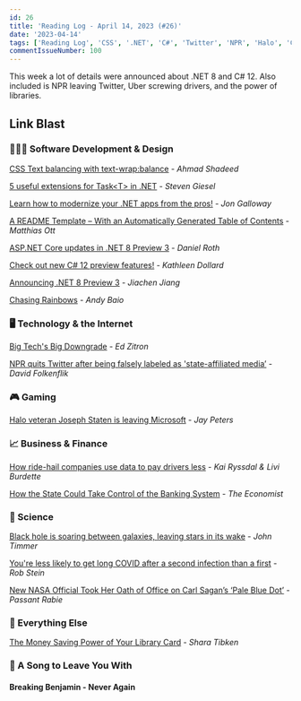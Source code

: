 ```yaml
---
id: 26
title: 'Reading Log - April 14, 2023 (#26)'
date: '2023-04-14'
tags: ['Reading Log', 'CSS', '.NET', 'C#', 'Twitter', 'NPR', 'Halo', 'COVID', 'Libraries']
commentIssueNumber: 100
---
```


This week a lot of details were announced about .NET 8 and C# 12. Also included is NPR leaving Twitter, Uber screwing drivers, and the power of libraries.

## Link Blast

### 👨🏼‍💻 Software Development & Design

[CSS Text balancing with text-wrap:balance](https://ishadeed.com/article/css-text-wrap-balance/) - *Ahmad Shadeed*

[5 useful extensions for Task\<T\> in .NET](https://steven-giesel.com/blogPost/d38e70b4-6f36-41ff-8011-b0b0d1f54f6e) - *Steven Giesel*

[Learn how to modernize your .NET apps from the pros!](https://devblogs.microsoft.com/dotnet/learn-how-to-modernize-your-dotnet-apps/) - *Jon Galloway*

[A README Template – With an Automatically Generated Table of Contents](https://matthiasott.com/notes/a-readme-template-with-an-automatically-generated-table-of-contents) - *Matthias Ott*

[ASP.NET Core updates in .NET 8 Preview 3](https://devblogs.microsoft.com/dotnet/asp-net-core-updates-in-dotnet-8-preview-3/) - *Daniel Roth*

[Check out new C# 12 preview features!](https://devblogs.microsoft.com/dotnet/check-out-csharp-12-preview/) - *Kathleen Dollard*

[Announcing .NET 8 Preview 3](https://devblogs.microsoft.com/dotnet/announcing-dotnet-8-preview-3/) - *Jiachen Jiang*

[Chasing Rainbows](https://www.theverge.com/23650428/colorblindness-design-ui-accessibility-wordle) - *Andy Baio*

### 🖥 Technology & the Internet

[Big Tech's Big Downgrade](https://www.businessinsider.com/tech-companies-ruining-apps-websites-internet-worse-google-facebook-amazon-2023-3) - *Ed Zitron*

[NPR quits Twitter after being falsely labeled as 'state-affiliated media’](https://www.npr.org/2023/04/12/1169269161/npr-leaves-twitter-government-funded-media-label) - *David Folkenflik*

### 🎮 Gaming

[Halo veteran Joseph Staten is leaving Microsoft](https://www.theverge.com/2023/4/7/23674958/joe-staten-halo-infinite-destiny-microsoft-bungie) - *Jay Peters*

### 📈 Business & Finance

[How ride-hail companies use data to pay drivers less](https://www.marketplace.org/2023/04/10/how-ride-hail-companies-use-data-to-pay-drivers-less/) - *Kai Ryssdal & Livi Burdette*

[How the State Could Take Control of the Banking System](https://www.economist.com/finance-and-economics/2023/04/12/how-the-state-could-take-control-of-the-banking-system) - *The Economist*

### 🔬 Science

[Black hole is soaring between galaxies, leaving stars in its wake](https://arstechnica.com/science/2023/04/black-hole-is-soaring-between-galaxies-leaving-stars-in-its-wake/) - *John Timmer*

[You're less likely to get long COVID after a second infection than a first](https://www.npr.org/sections/health-shots/2023/04/14/1169216517/youre-less-likely-to-get-long-covid-after-a-second-infection-than-a-first) - *Rob Stein*

[New NASA Official Took Her Oath of Office on Carl Sagan’s ‘Pale Blue Dot’](https://gizmodo.com/nasa-goddard-makenzie-lystrup-sagan-pale-blue-dot-1850320312) - *Passant Rabie*

### 🎒 Everything Else

[The Money Saving Power of Your Library Card](https://www.wsj.com/articles/the-money-saving-power-of-your-library-card-8f490455) - *Shara Tibken*

### 🎵 A Song to Leave You With

#### Breaking Benjamin - Never Again

<YouTubeEmbed
    id="zEUG3\_Zh-rw"
    title="Breaking Benjamin - Never Again"
/>
